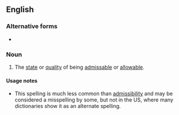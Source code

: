 ==English==
{{wikipedia|dab=admissibility}}

===Alternative forms===
* {{l|en|admissibility}}

===Noun===
{{en-noun|admissabilities}}

# The [[state]] or [[quality]] of being [[admissable]] or [[allowable]].

====Usage notes====
* This spelling is much less common than [[admissibility]] and may be considered a misspelling by some, but not in the US, where many dictionaries show it as an alternate spelling.